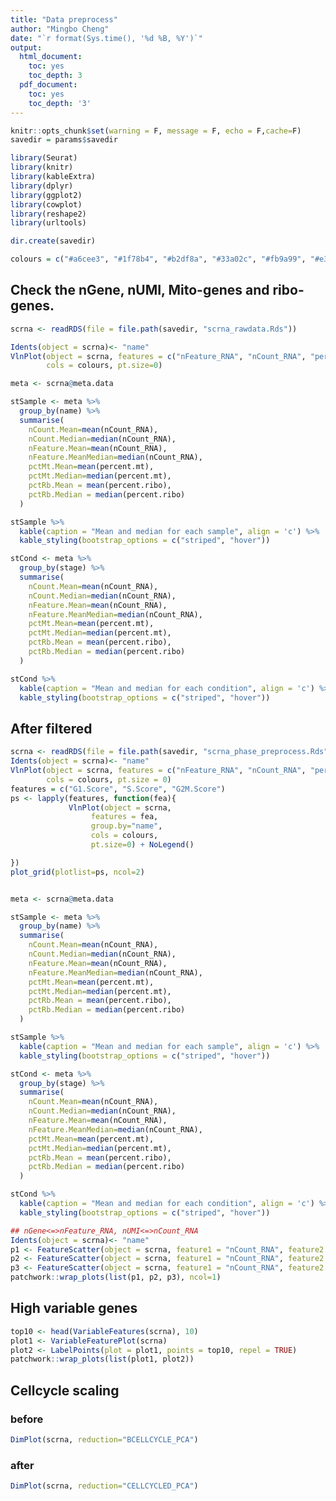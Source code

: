 ```yaml
---
title: "Data preprocess"
author: "Mingbo Cheng"
date: "`r format(Sys.time(), '%d %B, %Y')`"
output:
  html_document:
    toc: yes
    toc_depth: 3
  pdf_document:
    toc: yes
    toc_depth: '3'
---
```




```r
knitr::opts_chunk$set(warning = F, message = F, echo = F,cache=F)
savedir = params$savedir
```


```r
library(Seurat)
library(knitr)
library(kableExtra)
library(dplyr)
library(ggplot2)
library(cowplot)
library(reshape2)
library(urltools)

dir.create(savedir)

colours = c("#a6cee3", "#1f78b4", "#b2df8a", "#33a02c", "#fb9a99", "#e31a1c", "#fdbf6f", "#ff7f00", "#cab2d6", "#6a3d9a", "#ffff99")
```

## Check the nGene, nUMI, Mito-genes and ribo-genes.

```r
scrna <- readRDS(file = file.path(savedir, "scrna_rawdata.Rds"))

Idents(object = scrna)<- "name"
VlnPlot(object = scrna, features = c("nFeature_RNA", "nCount_RNA", "percent.mt", "percent.ribo"), ncol=2,
        cols = colours, pt.size=0)

meta <- scrna@meta.data

stSample <- meta %>%
  group_by(name) %>%
  summarise(
    nCount.Mean=mean(nCount_RNA),
    nCount.Median=median(nCount_RNA),
    nFeature.Mean=mean(nCount_RNA),
    nFeature.MeanMedian=median(nCount_RNA),
    pctMt.Mean=mean(percent.mt),
    pctMt.Median=median(percent.mt),
    pctRb.Mean = mean(percent.ribo),
    pctRb.Median = median(percent.ribo)
  )

stSample %>%
  kable(caption = "Mean and median for each sample", align = 'c') %>%
  kable_styling(bootstrap_options = c("striped", "hover"))

stCond <- meta %>%
  group_by(stage) %>%
  summarise(
    nCount.Mean=mean(nCount_RNA),
    nCount.Median=median(nCount_RNA),
    nFeature.Mean=mean(nCount_RNA),
    nFeature.MeanMedian=median(nCount_RNA),
    pctMt.Mean=mean(percent.mt),
    pctMt.Median=median(percent.mt),
    pctRb.Mean = mean(percent.ribo),
    pctRb.Median = median(percent.ribo)
  )

stCond %>%
  kable(caption = "Mean and median for each condition", align = 'c') %>%
  kable_styling(bootstrap_options = c("striped", "hover"))


```



## After filtered

```r

scrna <- readRDS(file = file.path(savedir, "scrna_phase_preprocess.Rds"))
Idents(object = scrna)<- "name"
VlnPlot(object = scrna, features = c("nFeature_RNA", "nCount_RNA", "percent.mt", "percent.ribo"), ncol=2,
        cols = colours, pt.size = 0)
features = c("G1.Score", "S.Score", "G2M.Score")
ps <- lapply(features, function(fea){
             VlnPlot(object = scrna,
                  features = fea,
                  group.by="name",
                  cols = colours,
                  pt.size=0) + NoLegend()

})
plot_grid(plotlist=ps, ncol=2)


meta <- scrna@meta.data

stSample <- meta %>%
  group_by(name) %>%
  summarise(
    nCount.Mean=mean(nCount_RNA),
    nCount.Median=median(nCount_RNA),
    nFeature.Mean=mean(nCount_RNA),
    nFeature.MeanMedian=median(nCount_RNA),
    pctMt.Mean=mean(percent.mt),
    pctMt.Median=median(percent.mt),
    pctRb.Mean = mean(percent.ribo),
    pctRb.Median = median(percent.ribo)
  )

stSample %>%
  kable(caption = "Mean and median for each sample", align = 'c') %>%
  kable_styling(bootstrap_options = c("striped", "hover"))

stCond <- meta %>%
  group_by(stage) %>%
  summarise(
    nCount.Mean=mean(nCount_RNA),
    nCount.Median=median(nCount_RNA),
    nFeature.Mean=mean(nCount_RNA),
    nFeature.MeanMedian=median(nCount_RNA),
    pctMt.Mean=mean(percent.mt),
    pctMt.Median=median(percent.mt),
    pctRb.Mean = mean(percent.ribo),
    pctRb.Median = median(percent.ribo)
  )

stCond %>%
  kable(caption = "Mean and median for each condition", align = 'c') %>%
  kable_styling(bootstrap_options = c("striped", "hover"))

```

```r
## nGene<=>nFeature_RNA, nUMI<=>nCount_RNA
Idents(object = scrna)<- "name"
p1 <- FeatureScatter(object = scrna, feature1 = "nCount_RNA", feature2 ="percent.mt", cols=colours)
p2 <- FeatureScatter(object = scrna, feature1 = "nCount_RNA", feature2 ="percent.ribo",cols=colours)
p3 <- FeatureScatter(object = scrna, feature1 = "nCount_RNA", feature2 = "nFeature_RNA",cols=colours)
patchwork::wrap_plots(list(p1, p2, p3), ncol=1)
```



## High variable genes
```r
top10 <- head(VariableFeatures(scrna), 10)
plot1 <- VariableFeaturePlot(scrna)
plot2 <- LabelPoints(plot = plot1, points = top10, repel = TRUE)
patchwork::wrap_plots(list(plot1, plot2))
```


## Cellcycle scaling

### before

```r
DimPlot(scrna, reduction="BCELLCYCLE_PCA")
```

### after
```r
DimPlot(scrna, reduction="CELLCYCLED_PCA")
```
